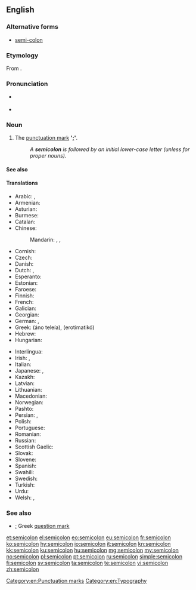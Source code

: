 ==English==
{{wikipedia}}

===Alternative forms===
* [[semi-colon]]

===Etymology===
From {{prefix|semi|colon|lang=en}}.

===Pronunciation===
* {{a|UK}} {{IPA|/ˌsemiˈkəʊlən/|lang=en}}
* {{a|US}} {{IPA|/ˈsemikoʊlən/|lang=en}}

===Noun===
{{en-noun|s|semicola}}

# The [[punctuation mark]] ''' '[[;]]' '''.
#: ''A '''semicolon''' is followed by an initial lower-case letter (unless for proper nouns).''

====See also====
{{punctuation}}

====Translations====
{{trans-top|punctuation mark ';'}}
* Arabic: {{t|ar|؛}}, {{t|ar|فَاصِلَة مَنْقُوطَة|f|tr=fāṣila manqūṭa}}
* Armenian: {{t|hy|կետ-ստորակետ}}
* Asturian: {{t|ast|puntu y coma|m}}
* Burmese: {{t-needed|my}}
* Catalan: {{t|ca|punt i coma|m}}
* Chinese:
*: Mandarin: {{t|cmn|分號|sc=Hani}}, {{t+|cmn|分号|tr=fēnhào|sc=Hani}}, {{t|cmn|；|sc=Hani}}
* Cornish: {{t|kw|poynt ha komma|m}}
* Czech: {{t|cs|středník|m}}
* Danish: {{t+|da|semikolon|n}}
* Dutch: {{t+|nl|puntkomma|f|n}}, {{t+|nl|kommapunt|m}}
* Esperanto: {{t|eo|punktokomo}}
* Estonian: {{t|et|semikoolon}}
* Faroese: {{t|fo|semikolon|n}}
* Finnish: {{t+|fi|puolipiste}}
* French: {{t+|fr|point-virgule|m}}
* Galician: {{t|gl|punto e coma|m}}
* Georgian: {{t|ka|წერტილმძიმე}}
* German: {{t+|de|Strichpunkt|m}}, {{t+|de|Semikolon|n}}
* Greek: {{t+|el|άνω τελεία|f}} (áno teleía), {{qualifier|in relevance to the Greek language}} {{t+|el|ερωτηματικό|n}} (erotimatikó)
* Hebrew: {{t+|he|נקודה ופסיק}}
* Hungarian: {{t+|hu|pontosvessző}}
{{trans-mid}}
* Interlingua: {{t|ia|puncto e virgula}}
* Irish: {{t|ga|leathstad|m}}, {{t|ga|leathstadanna|m-p}}
* Italian: {{t|it|punto e virgola|m}}
* Japanese: {{t|ja|セミコロン|tr=semikoron}}, {{t+|ja|；}}
* Kazakh: {{t|kk|нүктелі үтір|sc=Cyrl}}
* Latvian: {{t|lv|semikols|m}}
* Lithuanian: {{t-needed|lt}}
* Macedonian: {{t|mk|точка-запирка|f|tr=tóčka-zápirka}}
* Norwegian: {{t|no|semikolon|c}}
* Pashto: {{t|ps|؛|sc=ps-Arab}}
* Persian: {{t|fa|؛}}, {{t|fa|نقطه‌ویرگول|tr=noqte-virgul|sc=fa-Arab}}
* Polish: {{t+|pl|średnik|m}}
* Portuguese: {{t|pt|ponto-e-vírgula|m}}
* Romanian: {{t+|ro|punct și virgulă}}
* Russian: {{t+|ru|то́чка с запято́й|f}}
* Scottish Gaelic: {{t|gd|leth-chòilean|m}}
* Slovak: {{t|sk|bodkočiarka|f}}
* Slovene: {{t+|sl|podpičje|n}}
* Spanish: {{t|es|punto y coma|m}}
* Swahili: {{t+|sw|alama ya nuktamkato}}
* Swedish: {{t+|sv|semikolon|c}}
* Turkish: {{t+|tr|noktalı virgül}}
* Urdu: {{t|ur|؛}}
* Welsh: {{t|cy|hanner colon|m}}, {{t|cy|hanner colonau|m-p}}
{{trans-bottom}}

===See also===
* [[;]] Greek [[question mark]]

[[Category:en:Punctuation marks]]
[[Category:en:Typography]]

[[et:semicolon]]
[[el:semicolon]]
[[eo:semicolon]]
[[eu:semicolon]]
[[fr:semicolon]]
[[ko:semicolon]]
[[hy:semicolon]]
[[io:semicolon]]
[[it:semicolon]]
[[kn:semicolon]]
[[kk:semicolon]]
[[ku:semicolon]]
[[hu:semicolon]]
[[mg:semicolon]]
[[my:semicolon]]
[[no:semicolon]]
[[pl:semicolon]]
[[pt:semicolon]]
[[ru:semicolon]]
[[simple:semicolon]]
[[fi:semicolon]]
[[sv:semicolon]]
[[ta:semicolon]]
[[te:semicolon]]
[[vi:semicolon]]
[[zh:semicolon]]